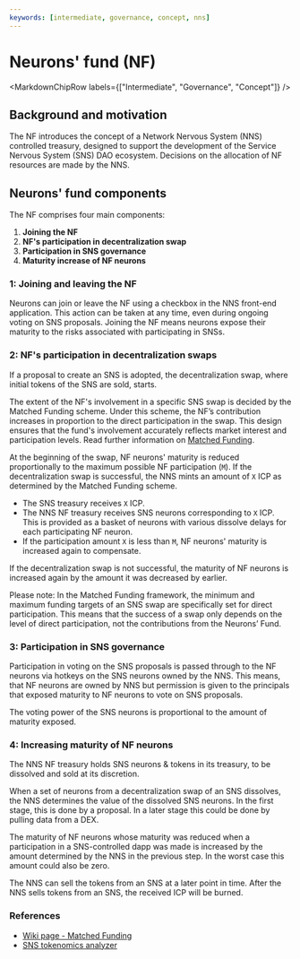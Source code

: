 ```yaml
---
keywords: [intermediate, governance, concept, nns]
---
```




# Neurons' fund (NF)

<MarkdownChipRow labels={["Intermediate", "Governance", "Concept"]} />

## Background and motivation

The NF introduces the concept of a Network Nervous System (NNS) controlled treasury, designed to support the development of the Service Nervous System (SNS) DAO ecosystem. Decisions on the allocation of NF resources are made by the NNS.

## Neurons' fund components

The NF comprises four main components:
1. **Joining the NF**
2. **NF's participation in decentralization swap**
3. **Participation in SNS governance**
4. **Maturity increase of NF neurons**

### 1: Joining and leaving the NF

Neurons can join or leave the NF using a checkbox in the NNS front-end application. This action can be taken at any time, even during ongoing voting on SNS proposals. Joining the NF means neurons expose their maturity to the risks associated with participating in SNSs.

### 2: NF's participation in decentralization swaps

If a proposal to create an SNS is adopted, the decentralization swap, where initial tokens of the SNS are sold, starts. 

The extent of the NF's involvement in a specific SNS swap is decided by the Matched Funding scheme. Under this scheme, the NF’s contribution increases in proportion to the direct participation in the swap. This design ensures that the fund's involvement accurately reflects market interest and participation levels. Read further information on [Matched Funding](https://wiki.internetcomputer.org/wiki/Matched_Funding).  

At the beginning of the swap, NF neurons' maturity is reduced proportionally to the maximum possible NF participation (`M`). If the decentralization swap is successful, the NNS mints an amount of `X` ICP as determined by the Matched Funding scheme. 
  * The SNS treasury receives `X` ICP.
  * The NNS NF treasury receives SNS neurons corresponding to `X` ICP. This is provided as a basket of neurons with various dissolve delays for each participating NF neuron.
  * If the participation amount `X` is less than `M`, NF neurons' maturity is increased again to compensate.

If the decentralization swap is not successful, the maturity of NF neurons is increased again by the amount it was decreased by earlier.

Please note: In the Matched Funding framework, the minimum and maximum funding targets of an SNS swap are specifically set for direct participation. This means that the success of a swap only depends on the level of direct participation, not the contributions from the Neurons’ Fund.

### 3: Participation in SNS governance

Participation in voting on the SNS proposals is passed through to the NF neurons via hotkeys on the SNS neurons owned by the NNS. This means, that NF neurons are owned by NNS but permission is given to the principals that exposed maturity to NF neurons to vote on SNS proposals.

The voting power of the SNS neurons is proportional to the amount of maturity exposed.

### 4: Increasing maturity of NF neurons

The NNS NF treasury holds SNS neurons & tokens in its treasury, to be dissolved and sold at its discretion.

When a set of neurons from a decentralization swap of an SNS dissolves, the NNS determines the value of the dissolved SNS neurons. In the first stage, this is done by a proposal. In a later stage this could be done by pulling data from a DEX.

The maturity of NF neurons whose maturity was reduced when a participation in a SNS-controlled dapp was made is increased by the amount determined by the NNS in the previous step. In the worst case this amount could also be zero.

The NNS can sell the tokens from an SNS at a later point in time. After the NNS sells tokens from an SNS, the received ICP will be burned.

### References

* [Wiki page - Matched Funding](https://wiki.internetcomputer.org/wiki/Matched_Funding)
* [SNS tokenomics analyzer](https://dashboard.internetcomputer.org/sns/tokenomics)